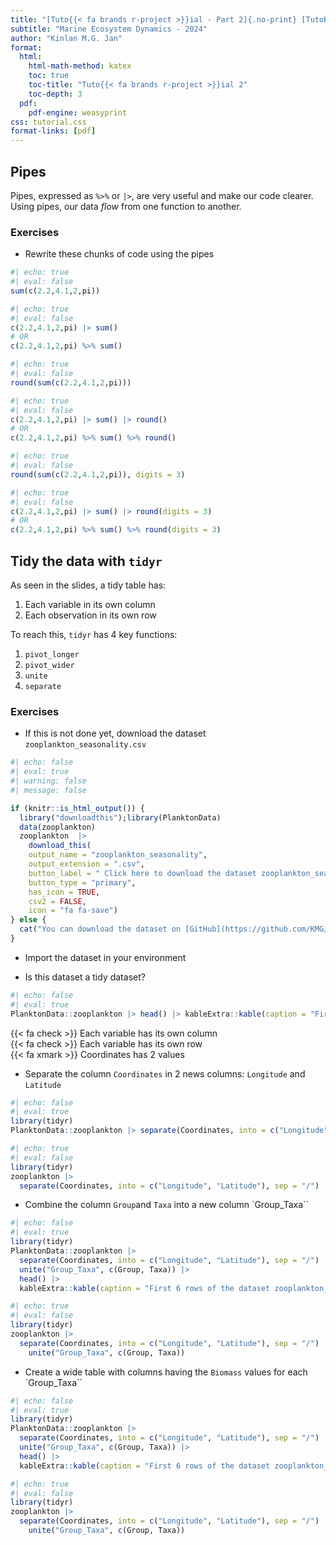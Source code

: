 ```yaml
---
title: "[Tuto{{< fa brands r-project >}}ial - Part 2]{.no-print} [TutoRial - Part 2]{.print-only}"
subtitle: "Marine Ecosystem Dynamics - 2024"
author: "Kinlan M.G. Jan"
format:
  html:
    html-math-method: katex
    toc: true
    toc-title: "Tuto{{< fa brands r-project >}}ial 2"
    toc-depth: 3
  pdf:
    pdf-engine: weasyprint
css: tutorial.css
format-links: [pdf]
---
```



## Pipes

Pipes, expressed as `%>%` or `|>`, are very useful and make our code clearer. Using pipes, our data *flow* from one function to another.

### Exercises

- Rewrite these chunks of code using the pipes

```r
#| echo: true
#| eval: false
sum(c(2.2,4.1,2,pi))
```

::: no-print
::: {.callout-note collapse="true" title="Solution" appearance="simple"}
```r
#| echo: true
#| eval: false
c(2.2,4.1,2,pi) |> sum()
# OR
c(2.2,4.1,2,pi) %>% sum()
```
:::
:::

```r
#| echo: true
#| eval: false
round(sum(c(2.2,4.1,2,pi)))
```

::: no-print
::: {.callout-note collapse="true" title="Solution" appearance="simple"}
```r
#| echo: true
#| eval: false
c(2.2,4.1,2,pi) |> sum() |> round()
# OR
c(2.2,4.1,2,pi) %>% sum() %>% round()
```
:::
:::


```r
#| echo: true
#| eval: false
round(sum(c(2.2,4.1,2,pi)), digits = 3)
```

::: no-print
::: {.callout-note collapse="true" title="Solution" appearance="simple"}
```r
#| echo: true
#| eval: false
c(2.2,4.1,2,pi) |> sum() |> round(digits = 3)
# OR
c(2.2,4.1,2,pi) %>% sum() %>% round(digits = 3)
```
:::
:::

## Tidy the data with [`tidyr`]{.larger}

As seen in the slides, a tidy table has:

1. Each variable in its own column
2. Each observation in its own row

To reach this, `tidyr` has 4 key functions:

1. `pivot_longer`
2. `pivot_wider`
3. `unite`
4. `separate`

### Exercises

* If this is not done yet, download the dataset `zooplankton_seasonality.csv`

```r
#| echo: false
#| eval: true
#| warning: false
#| message: false

if (knitr::is_html_output()) {
  library("downloadthis");library(PlanktonData)
  data(zooplankton)
  zooplankton  |> 
    download_this(
    output_name = "zooplankton_seasonality",
    output_extension = ".csv",
    button_label = " Click here to download the dataset zooplankton_seasonality.csv",
    button_type = "primary",
    has_icon = TRUE,
    csv2 = FALSE,
    icon = "fa fa-save")
} else {
  cat("You can download the dataset on [GitHub](https://github.com/KMGJan/MED2024/tree/main/MATERIAL/tutorial/assets)")
}
```


* Import the dataset in your environment

* Is this dataset a tidy dataset?

::: no-print
::: {.callout-note collapse="true" title="Solution" appearance="simple"}
```r
#| echo: false
#| eval: true
PlanktonData::zooplankton |> head() |> kableExtra::kable(caption = "First 6 rows of the dataset zooplankton_seasonality")
```

{{< fa check >}} Each variable has its own column <br>
{{< fa check >}} Each variable has its own row <br>
{{< fa xmark >}} Coordinates has 2 values
:::
:::

* Separate the column `Coordinates` in 2 news columns: `Longitude` and `Latitude`

::: no-print
::: {.callout-note collapse="true" title="Solution" appearance="simple"}
```r
#| echo: false
#| eval: true
library(tidyr)
PlanktonData::zooplankton |> separate(Coordinates, into = c("Longitude", "Latitude"), sep = "/") |>  head() |> kableExtra::kable(caption = "First 6 rows of the dataset zooplankton_seasonality/nwith the column Coordinates separated as Longitude and Latitude")
```

```r
#| echo: true
#| eval: false
library(tidyr)
zooplankton |>
  separate(Coordinates, into = c("Longitude", "Latitude"), sep = "/")
```
:::
:::

* Combine the column `Group`and `Taxa` into a new column `Group_Taxa``

::: no-print
::: {.callout-note collapse="true" title="Solution" appearance="simple"}
```r
#| echo: false
#| eval: true
library(tidyr)
PlanktonData::zooplankton |>
  separate(Coordinates, into = c("Longitude", "Latitude"), sep = "/") |>  
  unite("Group_Taxa", c(Group, Taxa)) |> 
  head() |> 
  kableExtra::kable(caption = "First 6 rows of the dataset zooplankton_seasonality/nwith the column Coordinates separated as Longitude and Latitude/nand the columns Group and Taxa combined as Group_Taxa")
```

```r
#| echo: true
#| eval: false
library(tidyr)
zooplankton |>
  separate(Coordinates, into = c("Longitude", "Latitude"), sep = "/") |> 
    unite("Group_Taxa", c(Group, Taxa))
```
:::
:::

* Create a wide table with columns having the `Biomass` values for each `Group_Taxa``

::: no-print
::: {.callout-note collapse="true" title="Solution" appearance="simple"}
```r
#| echo: false
#| eval: true
library(tidyr)
PlanktonData::zooplankton |>
  separate(Coordinates, into = c("Longitude", "Latitude"), sep = "/") |>  
  unite("Group_Taxa", c(Group, Taxa)) |> 
  head() |> 
  kableExtra::kable(caption = "First 6 rows of the dataset zooplankton_seasonality/nwith the column Coordinates separated as Longitude and Latitude/nand the columns Group and Taxa combined as Group_Taxa\nand transformed as a wide dataframe with the Biomass values")
```

```r
#| echo: true
#| eval: false
library(tidyr)
zooplankton |>
  separate(Coordinates, into = c("Longitude", "Latitude"), sep = "/") |> 
    unite("Group_Taxa", c(Group, Taxa))
```
:::
:::

